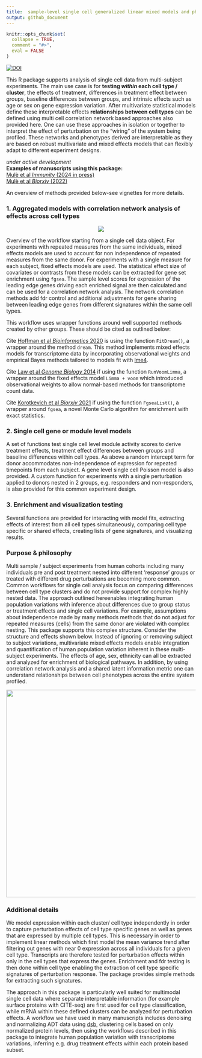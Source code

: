 ```yaml
---
title:  sample-level single cell generalized linear mixed models and phenotype networks in R
output: github_document
---
```


<!-- README.md is generated from README.Rmd. Please edit that file -->

```r
knitr::opts_chunk$set(
  collapse = TRUE,
  comment = "#>", 
  eval = FALSE
)
```

[![DOI](https://zenodo.org/badge/330215343.svg)](https://zenodo.org/badge/latestdoi/330215343)

This R package supports analysis of single cell data from multi-subject experiments. The main use case is for **testing *within* each cell type / cluster**, the effects of treatment, differences in treatment effect between groups, baseline differences between groups, and intrinsic effects such as age or sex on gene expression variation. After multivariate statistical models define these interpretable effects **relationships between cell types** can be defined using multi cell correlation network based approaches also provided here. One can use these approaches in isolation or together to interpret the effect of perturbation on the "wiring" of the system being profiled. These networks and phenotypes derived are interpretable as they are based on robust multivariate and mixed effects models that can flexibly adapt to different experiment designs. 

*under active development*  
**Examples of manuscripts using this package:**  
[Mulè et al *Immunity* (2024 in press)](https://www.medrxiv.org/content/10.1101/2023.03.20.23287474v1)  
[Mulè et al *Biorxiv* (2022)](https://www.biorxiv.org/content/10.1101/2022.06.05.494592v1.full)

An overview of methods provided below-see vignettes for more details.  

### 1. Aggregated models with correlation network analysis of effects across cell types


<p align="center">
<img src="man/figures/scglmmr_workflow_pb.png" />  
</p>

Overview of the workflow starting from a single cell data object. For experiments with repeated measures from the same individuals, mixed effects models are used to account for non independence of repeated measures from the same donor. For experiments with a single measure for each subject, fixed effects models are used. The statistical effect size of covariates or contrasts from these models can be extracted for gene set enrichment using `fgsea`. The sample level scores for expression of the leading edge genes driving each enriched signal are then calculated and can be used for a correlation network analysis. The network correlation methods add fdr control and additional adjustments for gene sharing between leading edge genes from different signatures within the same cell types.  

This workflow uses wrapper functions around well supported methods created by other groups. These should be cited as outlined below: 

Cite [Hoffman et al *Bioinformatics* 2020](https://doi.org/10.1093/bioinformatics/btaa687) is using the function `FitDream()`, a wrapper around the method `dream`. This method implements mixed effects models for transcriptome data by incorporating observational weights and empirical Bayes methods tailored to models fit with [lme4](https://www.jstatsoft.org/article/view/v067i01). 

Cite [Law et al *Genome Biology* 2014](https://genomebiology.biomedcentral.com/articles/10.1186/gb-2014-15-2-r29) if using the function `RunVoomLimma`, a wrapper around the fixed effects model `Limma + voom` which introduced observational weights to allow normal-based methods for transcriptome count data.

Cite [Korotkevich et al *Biorxiv* 2021 ](https://www.biorxiv.org/content/10.1101/060012v3) if using the function `FgseaList()`, a wrapper around `fgsea`, a novel Monte Carlo algorithm for enrichment with exact statistics. 

### 2. Single cell gene or module level models 

A set of functions test single cell level module activity scores to derive treatment effects, treatment effect differences between groups and baseline differences within cell types. As above a random intercept term for donor accommodates non-independence of expression for repeated timepoints from each subject. A gene level single cell Poisson model is also provided. A custom function for experiments with a single perturbation applied to donors nested in 2 groups, e.g. responders and non-responders, is also provided for this common experiment design. 

### 3. Enrichment and visualization testing  
Several functions are provided for interacting with model fits, extracting effects of interest from all cell types simultaneously, comparing cell type specific or shared effects, creating lists of gene signatures, and visualizing results. 

### Purpose & philosophy   

Multi sample / subject experiments from human cohorts including many individuals pre and post treatment nested into different 'response' groups or treated with different drug perturbations are becoming more common. Common workflows for single cell analysis focus on comparing differences between cell type clusters and do not provide support for complex highly nested data. The approach outlined hereenables integrating human population variations with inference about differences due to group status or treatment effects and single cell variations. For example, assumptions about independence made by many methods methods that do not adjust for repeated measures (cells) from the same donor are violated with complex nesting. This package supports this complex structure. Consider the structure and effects shown below. Instead of ignoring or removing subject to subject variations, multivariate mixed effects models enable integration and quantification of human population variation inherent in these multi-subject experiments. The effects of age, sex, ethnicity can all be extracted and analyzed for enrichment of biological pathways. In addition, by using correlation network analysis and a shared latent information metric one can understand relationships between cell phenotypes across the entire system profiled.   

<img src="man/figures/scglmmr.overview.png" width=750 height=550 />  


### Additional details 

We model expression within each cluster/ cell type independently in order to capture perturbation effects of cell type specific genes as well as genes that are expressed by multiple cell types. This is necessary in order to implement linear methods which first model the mean variance trend after filtering out genes with near 0 expression across all individuals for a given cell type. Transcripts are therefore tested for perturbation effects within only in the cell types that express the genes. Enrichment and fdr testing is then done within cell type enabling the extraction of cell type specific signatures of perturbation response. The package provides simple methods for extracting such signatures. 

The approach in this package is particularly well suited for multimodal single cell data where separate interpretable information (for example surface proteins with CITE-seq) are first used for cell type classification, while mRNA within these defined clusters can be analyzed for perturbation effects. A workflow we have used in many manuscripts includes denoising and normalizing ADT data using [dsb](https://github.com/niaid/dsb), clustering cells based on only normalized protein levels, then using the workflows described in this package to integrate human population variation with transcriptome variations, inferring e.g. drug treatment effects within each protein based subset. 



<!-- badges: start -->
<!-- badges: end -->

